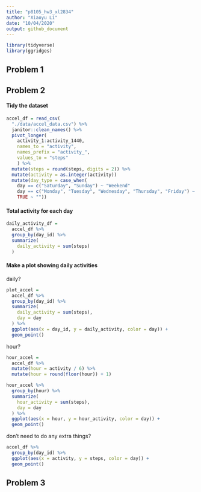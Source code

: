 ```yaml
---
title: "p8105_hw3_xl2834"
author: "Xiaoyu Li"
date: "10/04/2020"
output: github_document
---
```


```r
library(tidyverse)
library(ggridges)
```

## Problem 1


## Problem 2

#### Tidy the dataset
```r
accel_df = read_csv(
  "./data/accel_data.csv") %>%
  janitor::clean_names() %>% 
  pivot_longer(
    activity_1:activity_1440,
    names_to = "activity",
    names_prefix = "activity_",
    values_to = "steps"
    ) %>% 
  mutate(steps = round(steps, digits = 2)) %>% 
  mutate(activity = as.integer(activity))
  mutate(day_type = case_when(
    day == c("Saturday", "Sunday") ~ "Weekend"
    day == c("Monday", "Tuesday", "Wednesday", "Thursday", "Friday") ~ "Weekday"
    TRUE ~ ""))
```

#### Total activity for each day

```r
daily_activity_df = 
  accel_df %>% 
  group_by(day_id) %>% 
  summarize(
    daily_activity = sum(steps)
  )

```

#### Make a plot showing daily activities

daily?
```r
plot_accel = 
  accel_df %>% 
  group_by(day_id) %>% 
  summarize(
    daily_activity = sum(steps),
    day = day
  ) %>% 
  ggplot(aes(x = day_id, y = daily_activity, color = day)) +
  geom_point()
```

hour?
```r
hour_accel = 
  accel_df %>% 
  mutate(hour = activity / 6) %>% 
  mutate(hour = round(floor(hour)) + 1)

hour_accel %>% 
  group_by(hour) %>% 
  summarize(
    hour_activity = sum(steps),
    day = day
  ) %>% 
  ggplot(aes(x = hour, y = hour_activity, color = day)) +
  geom_point()
```

don't need to do any extra things?
```r
accel_df %>% 
  group_by(day_id) %>% 
  ggplot(aes(x = activity, y = steps, color = day)) +
  geom_point()
```

## Problem 3




